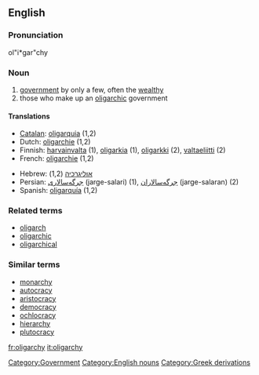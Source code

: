 {{wikipedia}}
==English==

===Pronunciation===
{{rfp}}
ol"i*gar"chy
{{rfap}}

===Noun===
{{en-noun-reg-y|oligarch|y}}

# [[government]] by only a few, often the [[wealthy]]
# those who make up an [[oligarchic]] government

====Translations====
{{rfc-trans}}
{{top}}
*[[Catalan]]: [[oligarquia]] {{f}} (1,2)
*Dutch: [[oligarchie]] {{f}} (1,2)
*Finnish: [[harvainvalta]] (1), [[oligarkia]] (1), [[oligarkki]] (2), [[valtaeliitti]] (2)
*French: [[oligarchie]] {{f}} (1,2)
{{mid}}
*Hebrew: [[:he:אוליגרכיה|אוליגרכיה]] {{f}} (1,2)
*Persian: [[جرگه‌سالاری]] (jarge-salari) (1), [[جرگه‌سالاران]] (jarge-salaran) (2)
*Spanish: [[oligarquía]] {{f}} (1,2)
{{bottom}}

===Related terms===
*[[oligarch]]
*[[oligarchic]]
*[[oligarchical]]

===Similar terms===
*[[monarchy]]
*[[autocracy]]
*[[aristocracy]]
*[[democracy]]
*[[ochlocracy]]
*[[hierarchy]]
*[[plutocracy]]

[[Category:Government]]
[[Category:English nouns]]
[[Category:Greek derivations]]

[[fr:oligarchy]]
[[it:oligarchy]]